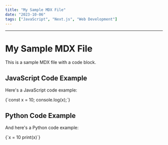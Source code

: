 ```yaml
---
title: "My Sample MDX File"
date: "2023-10-06"
tags: ["JavaScript", "Next.js", "Web Development"]
---
```

---

# My Sample MDX File

This is a sample MDX file with a code block.

## JavaScript Code Example

Here's a JavaScript code example:

<CodeBlockWithCopy language="javascript">
{`const x = 10;
console.log(x);`}
</CodeBlockWithCopy>

## Python Code Example

And here's a Python code example:

<CodeBlockWithCopy language="python">
{`x = 10
print(x)`}
</CodeBlockWithCopy>
